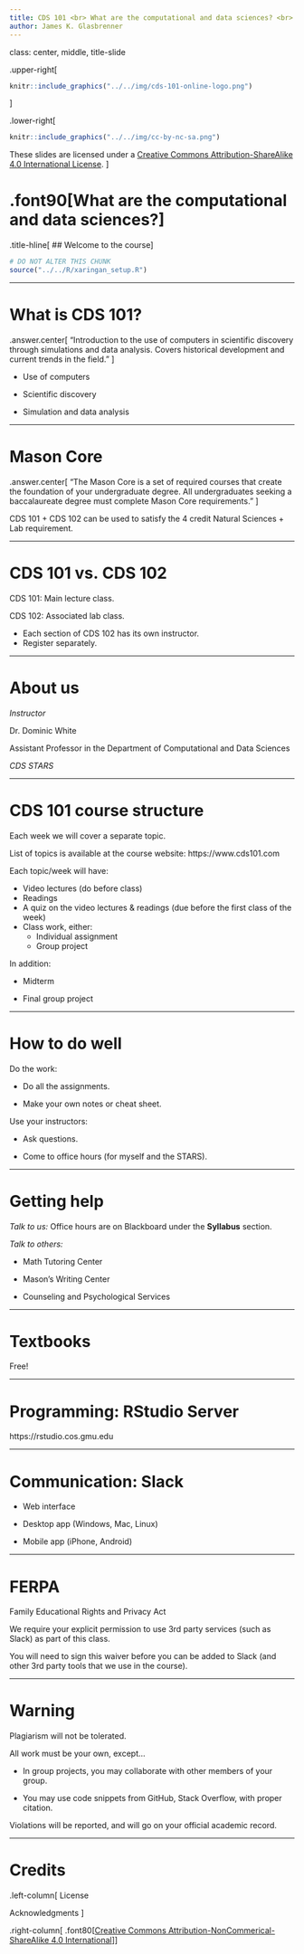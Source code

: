 ```yaml
---
title: CDS 101 <br> What are the computational and data sciences? <br> Welcome to the course
author: James K. Glasbrenner
---
```


class: center, middle, title-slide

.upper-right[
```r
knitr::include_graphics("../../img/cds-101-online-logo.png")
```
]

.lower-right[
```r
knitr::include_graphics("../../img/cc-by-nc-sa.png")
```

These slides are licensed under a [Creative Commons Attribution-ShareAlike 4.0 International License](http://creativecommons.org/licenses/by-sa/4.0/).
]

# .font90[What are the computational and data sciences?]
.title-hline[
## Welcome to the course
]

```r
# DO NOT ALTER THIS CHUNK
source("../../R/xaringan_setup.R")
```

---

# What is CDS 101?

.answer.center[
  "Introduction to the use of computers in scientific discovery through simulations and data analysis. Covers historical development and current trends in the field."
  ]

* Use of computers

* Scientific discovery

* Simulation and data analysis

---

# Mason Core

.answer.center[
  "The Mason Core is a set of required courses that create the foundation of your undergraduate degree. All undergraduates seeking a baccalaureate degree must complete Mason Core requirements."
  ]

CDS 101 + CDS 102 can be used to satisfy the 4 credit Natural Sciences + Lab requirement.

---

# CDS 101 vs. CDS 102

CDS 101: Main lecture class.

CDS 102: Associated lab class.

* Each section of CDS 102 has its own instructor.
* Register separately.

---

# About us

*Instructor*

Dr. Dominic White

Assistant Professor in the Department of Computational and Data Sciences

*CDS STARS*

---

# CDS 101 course structure

Each week we will cover a separate topic.

List of topics is available at the course website: https://www.cds101.com

Each topic/week will have:

* Video lectures (do before class)
* Readings
* A quiz on the video lectures & readings (due before the first class of the week)
* Class work, either:
  * Individual assignment
  * Group project

In addition:

* Midterm

* Final group project

---

# How to do well

Do the work:

* Do all the assignments.

* Make your own notes or cheat sheet.

Use your instructors:

* Ask questions.

* Come to office hours (for myself and the STARS).

---

# Getting help

*Talk to us:* Office hours are on Blackboard under the **Syllabus** section.

*Talk to others:*

* Math Tutoring Center

* Mason’s Writing Center

* Counseling and Psychological Services


---

# Textbooks

Free!

---

# Programming: RStudio Server

https://rstudio.cos.gmu.edu

---

# Communication: Slack

* Web interface

* Desktop app (Windows, Mac, Linux)

* Mobile app (iPhone, Android)

---

# FERPA

Family Educational Rights and Privacy Act

We require your explicit permission to use 3rd party services (such as Slack) as part of this class.

You will need to sign this waiver before you can be added to Slack (and other 3rd party tools that we use in the course).


<!-- --- -->

<!-- # Academic Accomodations -->

<!-- Arrange through the Office of Disability Services. -->

---

# Warning

Plagiarism will not be tolerated.

All work must be your own, except...

* In group projects, you may collaborate with other members of your group.

* You may use code snippets from GitHub, Stack Overflow, with proper citation.

Violations will be reported, and will go on your official academic record.

---

# Credits

.left-column[
License

Acknowledgments
]

.right-column[
.font80[[Creative Commons Attribution-NonCommerical-ShareAlike 4.0 International](https://creativecommons.org/licenses/by-nc-sa/4.0/)]
]
